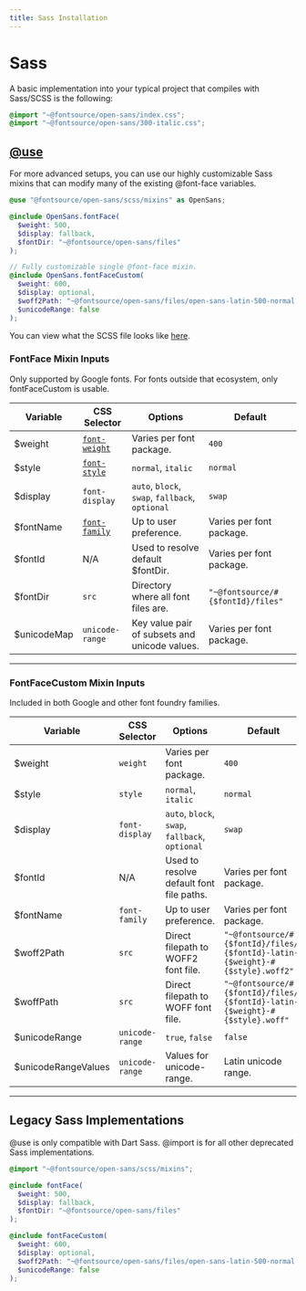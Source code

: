 ```yaml
---
title: Sass Installation
---
```


# Sass

A basic implementation into your typical project that compiles with Sass/SCSS is the following:

```scss
@import "~@fontsource/open-sans/index.css";
@import "~@fontsource/open-sans/300-italic.css";
```

## [@use](https://sass-lang.com/documentation/at-rules/use)

For more advanced setups, you can use our highly customizable Sass mixins that can modify many of the existing @font-face variables.

```scss
@use "@fontsource/open-sans/scss/mixins" as OpenSans;

@include OpenSans.fontFace(
  $weight: 500,
  $display: fallback,
  $fontDir: "~@fontsource/open-sans/files"
);

// Fully customizable single @font-face mixin.
@include OpenSans.fontFaceCustom(
  $weight: 600,
  $display: optional,
  $woff2Path: "~@fontsource/open-sans/files/open-sans-latin-500-normal.woff2",
  $unicodeRange: false
);
```

You can view what the SCSS file looks like [here](https://github.com/fontsource/fontsource/tree/master/packages/open-sans/scss/mixins.scss).

### FontFace Mixin Inputs

Only supported by Google fonts. For fonts outside that ecosystem, only fontFaceCustom is usable.

| Variable    | CSS Selector                                                                  | Options                                         | Default                           |
| ----------- | ----------------------------------------------------------------------------- | ----------------------------------------------- | --------------------------------- |
| $weight     | [`font-weight`](https://developer.mozilla.org/en-US/docs/Web/CSS/font-weight) | Varies per font package.                        | `400`                             |
| $style      | [`font-style`](https://developer.mozilla.org/en-US/docs/Web/CSS/font-style)   | `normal`, `italic`                              | `normal`                          |
| $display    | `font-display`                                                                | `auto`, `block`, `swap`, `fallback`, `optional` | `swap`                            |
| $fontName   | [`font-family`](https://developer.mozilla.org/en-US/docs/Web/CSS/font-family) | Up to user preference.                          | Varies per font package.          |
| $fontId     | N/A                                                                           | Used to resolve default $fontDir.               | Varies per font package.          |
| $fontDir    | `src`                                                                         | Directory where all font files are.             | `"~@fontsource/#{$fontId}/files"` |
| $unicodeMap | `unicode-range`                                                               | Key value pair of subsets and unicode values.   | Varies per font package.          |

---

### FontFaceCustom Mixin Inputs

Included in both Google and other font foundry families.

| Variable            | CSS Selector    | Options                                         | Default                                                                       |
| ------------------- | --------------- | ----------------------------------------------- | ----------------------------------------------------------------------------- |
| $weight             | `weight`        | Varies per font package.                        | `400`                                                                         |
| $style              | `style`         | `normal`, `italic`                              | `normal`                                                                      |
| $display            | `font-display`  | `auto`, `block`, `swap`, `fallback`, `optional` | `swap`                                                                        |
| $fontId             | N/A             | Used to resolve default font file paths.        | Varies per font package.                                                      |
| $fontName           | `font-family`   | Up to user preference.                          | Varies per font package.                                                      |
| $woff2Path          | `src`           | Direct filepath to WOFF2 font file.             | `"~@fontsource/#{$fontId}/files/#{$fontId}-latin-#{$weight}-#{$style}.woff2"` |
| $woffPath           | `src`           | Direct filepath to WOFF font file.              | `"~@fontsource/#{$fontId}/files/#{$fontId}-latin-#{$weight}-#{$style}.woff"`  |
| $unicodeRange       | `unicode-range` | `true`, `false`                                 | `false`                                                                       |
| $unicodeRangeValues | `unicode-range` | Values for unicode-range.                       | Latin unicode range.                                                          |

---

## Legacy Sass Implementations

@use is only compatible with Dart Sass. @import is for all other deprecated Sass implementations.

```scss
@import "~@fontsource/open-sans/scss/mixins";

@include fontFace(
  $weight: 500,
  $display: fallback,
  $fontDir: "~@fontsource/open-sans/files"
);

@include fontFaceCustom(
  $weight: 600,
  $display: optional,
  $woff2Path: "~@fontsource/open-sans/files/open-sans-latin-500-normal.woff2",
  $unicodeRange: false
);
```
